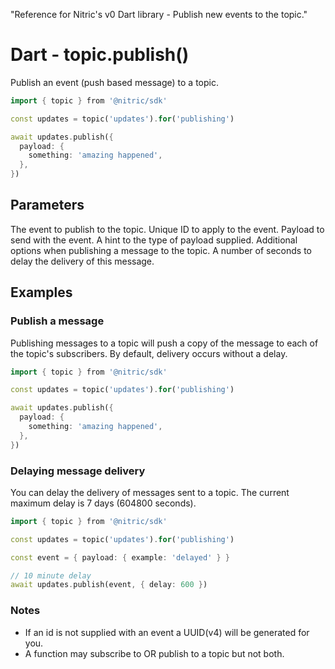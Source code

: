   "Reference for Nitric's v0 Dart library - Publish new events to the topic."

# Dart - topic.publish()

Publish an event (push based message) to a topic.

```dart
import { topic } from '@nitric/sdk'

const updates = topic('updates').for('publishing')

await updates.publish({
  payload: {
    something: 'amazing happened',
  },
})
```

## Parameters

<Properties>
  <Property name="event" required type="NitricEvent">
    The event to publish to the topic.
    <Properties nested>
      <Property name="id" type="string">
        Unique ID to apply to the event.
      </Property>
      <Property name="payload" required type="Record<string, any>">
        Payload to send with the event.
      </Property>
      <Property name="payloadType" type="string">
        A hint to the type of payload supplied.
      </Property>
    </Properties>
  </Property>
  <Property name="opts" type="object">
    Additional options when publishing a message to the topic.
    <Properties nested>
      <Property name="delay" type="number">
        A number of seconds to delay the delivery of this message.
      </Property>
    </Properties>
  </Property>
</Properties>

## Examples

### Publish a message

Publishing messages to a topic will push a copy of the message to each of the topic's subscribers. By default, delivery occurs without a delay.

```dart
import { topic } from '@nitric/sdk'

const updates = topic('updates').for('publishing')

await updates.publish({
  payload: {
    something: 'amazing happened',
  },
})
```

### Delaying message delivery

You can delay the delivery of messages sent to a topic. The current maximum delay is 7 days (604800 seconds).

```dart
import { topic } from '@nitric/sdk'

const updates = topic('updates').for('publishing')

const event = { payload: { example: 'delayed' } }

// 10 minute delay
await updates.publish(event, { delay: 600 })
```

### Notes

- If an id is not supplied with an event a UUID(v4) will be generated for you.
- A function may subscribe to OR publish to a topic but not both.
